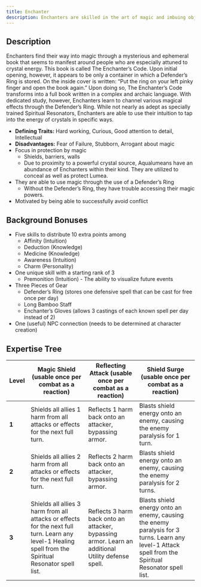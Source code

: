 ```yaml
---
title: Enchanter
description: Enchanters are skilled in the art of magic and imbuing objects with magical properties.
---
```


## Description

Enchanters find their way into magic through a mysterious and ephemeral book that seems to manifest around people who are especially attuned to crystal energy. This book is called The Enchanter’s Code. Upon initial opening, however, it appears to be only a container in which a Defender’s Ring is stored. On the inside cover is written: “Put the ring on your left pinky finger and open the book again.” Upon doing so, The Enchanter’s Code transforms into a full book written in a complex and archaic language. With dedicated study, however, Enchanters learn to channel various magical effects through the Defender’s Ring. While not nearly as adept as specially trained Spiritual Resonators, Enchanters are able to use their intuition to tap into the energy of crystals in specific ways.

- **Defining Traits:** Hard working, Curious, Good attention to detail, Intellectual
- **Disadvantages:** Fear of Failure, Stubborn, Arrogant about magic
- Focus in protection by magic
    - Shields, barriers, walls
    - Due to proximity to a powerful crystal source, Aqualumeans have an abundance of Enchanters within their kind. They are utilized to conceal as well as protect Lumea.
- They are able to use magic through the use of a Defender’s Ring
    - Without the Defender’s Ring, they have trouble accessing their magic powers.
- Motivated by being able to successfully avoid conflict

## Background Bonuses

- Five skills to distribute 10 extra points among
    - Affinity (Intuition)
    - Deduction (Knowledge)
    - Medicine (Knowledge)
    - Awareness (Intuition)
    - Charm (Personality) 
- One unique skill with a starting rank of 3
    - Premonition  (Intuition) - The ability to visualize future events
- Three Pieces of Gear
    - Defender’s Ring (stores one defensive spell that can be cast for free once per day)
    - Long Bamboo Staff
    - Enchanter’s Gloves (allows 3 castings of each known spell per day instead of 2)
- One (useful) NPC connection (needs to be determined at character creation)

## Expertise Tree

| **Level**   | Magic Shield (usable once per combat as a reaction)                                                                                                    | Reflecting Attack (usable once per combat as a reaction)                                           | Shield Surge (usable once per combat as a reaction)                                                                                                  |
|-------------| ------------------------------------------------------------------------------------------------------------------------------------------------------ | -------------------------------------------------------------------------------------------------- | ---------------------------------------------------------------------------------------------------------------------------------------------------- |
| **1**       | Shields all allies 1 harm from all attacks or effects for the next full turn.                                                                          | Reflects 1 harm back onto an attacker, bypassing armor.                                            | Blasts shield energy onto an enemy, causing the enemy paralysis for 1 turn.                                                                          | 
| **2**       | Shields all allies 2 harm from all attacks or effects for the next full turn.                                                                          | Reflects 2 harm back onto an attacker, bypassing armor.                                            | Blasts shield energy onto an enemy, causing the enemy paralysis for 2 turns.                                                                         | 
| **3**       | Shields all allies 3 harm from all attacks or effects for the next full turn. Learn any level-1 Healing spell from the Spiritual Resonator spell list. | Reflects 3 harm back onto an attacker, bypassing armor. Learn an additional Utility defense spell. | Blasts shield energy onto an enemy, causing the enemy paralysis for 3 turns. Learn any level-1 Attack spell from the Spiritual Resonator spell list. | 